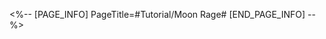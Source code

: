 <%-- [PAGE_INFO]
PageTitle=#Tutorial/Moon Rage#
[END_PAGE_INFO] --%>
{{Tutorial
|sort      = 222501
|title     = Moon Rage
|subtitle  = 
|type      = Battle
|about     = 
|image1    = Tutorial Moon Rage 1.png{{subst:void|<!--$UPLOAD:<<SpriteOutput/TutorialPic/TutorialPage_222501.png>-<Tutorial Moon Rage 1.png>-<Tutorial Files>>-->}}
|text1     = Enemies with this mark can enter the Moon Rage state. After enemies use attacks, apply 1 stack of Bloodlust to enemy units that can trigger Moon Rage.
|image2    = Tutorial Moon Rage 2.png{{subst:void|<!--$UPLOAD:<<SpriteOutput/TutorialPic/TutorialPage_222502.png>-<Tutorial Moon Rage 2.png>-<Tutorial Files>>-->}}
|text2     = When Bloodlust reaches a certain number of stacks, the unit enters the Moon Rage state. At the same time, a Moon Rage countdown appears on the Action Order. When the countdown's turn begins, Moon Rage is dispelled across all enemy units.
}}